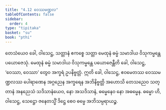 ```yaml
---
title: "4.12 ဝေဿမဏ္ဍလ"
tableOfContents: false
sidebar:
  order: 4
type: "tipitaka"
basket: "su"
book: "pthi"
---
```



<DynamicBreadcrumb />

<Division number="133" book="pthi">

<Paragraph number="275" book="pthi">
တေသံယေဝ ခေါ, ဝါသေဋ္ဌ, သတ္တာနံ ဧကစ္စေ သတ္တာ မေထုနံ ဓမ္မံ သမာဒါယ ဝိသုကမ္မန္တေ ပယောဇေသုံ. မေထုနံ ဓမ္မံ သမာဒါယ ဝိသုကမ္မန္တေ ပယောဇေန္တီတိ ခေါ, ဝါသေဋ္ဌ, ‘ဝေဿာ, ဝေဿာ’ တွေဝ အက္ခရံ ဥပနိဗ္ဗတ္တံ. ဣတိ ခေါ, ဝါသေဋ္ဌ, ဧဝမေတဿ ဝေဿမဏ္ဍလဿ ပေါရာဏေန အဂ္ဂညေန အက္ခရေန အဘိနိဗ္ဗတ္တိ အဟောသိ တေသညေဝ သတ္တာနံ အနညေသံ သဒိသာနံယေဝ, နော အသဒိသာနံ, ဓမ္မေနေဝ နော အဓမ္မေန. ဓမ္မော ဟိ, ဝါသေဋ္ဌ, သေဋ္ဌော ဇနေတသ္မိံ ဒိဋ္ဌေ စေဝ ဓမ္မေ အဘိသမ္ပရာယဉ္စ.
</Paragraph>
</Division>